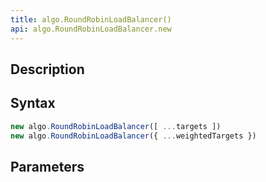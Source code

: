```yaml
---
title: algo.RoundRobinLoadBalancer()
api: algo.RoundRobinLoadBalancer.new
---
```


## Description

<Summary/>

## Syntax

``` js
new algo.RoundRobinLoadBalancer([ ...targets ])
new algo.RoundRobinLoadBalancer({ ...weightedTargets })
```

## Parameters

<Parameters/>

